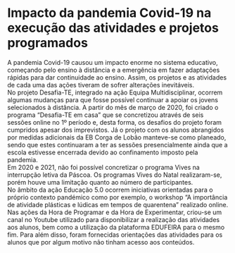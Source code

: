 # **Impacto da pandemia Covid-19 na execução das atividades e projetos programados**

A pandemia Covid-19 causou um impacto enorme no sistema educativo, começando pelo ensino à distância e a emergência em fazer adaptações rápidas para dar continuidade ao ensino. Assim, os projetos e as atividades de cada uma das ações tiveram de sofrer alterações inevitáveis.  
No projeto Desafia-TE, integrado na ação Equipa Multidisciplinar, ocorrem algumas mudanças para que fosse possível continuar a apoiar os jovens selecionados à distância. A partir do mês de março de 2020, foi criado o programa “Desafia-TE em casa” que se concretizou através de seis sessões online no 1º período e, desta forma, os desafios do projeto foram cumpridos apesar dos imprevistos. Já o projeto com os alunos abrangidos por medidas adicionais da EB Corga de Lobão manteve-se como planeado, sendo que estes continuaram a ter as sessões presencialmente ainda que a escola estivesse encerrada devido ao confinamento imposto pela pandemia.  
Em 2020 e 2021, não foi possível concretizar o programa Vives na interrupção letiva da Páscoa. Os programas Vives do Natal realizaram-se, porém houve uma limitação quanto ao número de participantes.  
No âmbito da ação Educação 5.0 ocorrem iniciativas orientadas para o próprio contexto pandémico como por exemplo, o workshop “A importância de atividade plásticas e lúdicas em tempos de quarentena” realizado online.  
Nas ações da Hora de Programar e da Hora de Experimentar, criou-se um canal no Youtube utilizado para disponibilizar a realização das atividades aos alunos, bem como a utilização da plataforma EDUFEIRA para o mesmo fim. Para além disso, foram fornecidas orientações das atividades para os alunos que por algum motivo não tinham acesso aos conteúdos.  
